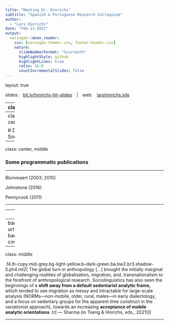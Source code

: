 ```yaml
---
title: "Meeting Dr. Hinrichs"
subtitle: "Spanish & Portuguese Research Colloquium"
author: 
  - "Lars Hinrichs"
date: "Feb-11-2022"
output:
  xaringan::moon_reader:
    css: [xaringan-themer.css, footer-header.css]
    nature:
      slideNumberFormat: "%current%"
      highlightStyle: github
      highlightLines: true
      ratio: 16:9
      countIncrementalSlides: false
---
```

layout: true

<div class="my-footer"><span class="highlight-front">slides:&emsp;<a href="https://bit.ly/hinrichs-hh-slides">bit.ly/hinrichs-hh-slides</a>&emsp;|&emsp;web:&emsp;<a href="https://larshinrichs.site">larshinrichs.site</a></span></div> 

---
class: middle

```r
options(htmltools.dir.version = FALSE)
knitr::opts_chunk$set(
  fig.width=9, fig.height=3.5, fig.retina=3,
  out.width = "100%",
  cache = FALSE,
  echo = TRUE,
  message = FALSE, 
  warning = FALSE,
  hiline = TRUE
)
```

```r
xaringanExtra::use_tile_view()
```

```r
library(xaringanthemer)
style_mono_light(base_color = "#23395b",
  inverse_header_color = "#FFFFFF",
  title_slide_background_image = "hands_icon.png",
  header_font_google = google_font("Josefin Sans", "600"),
  text_font_google   = google_font("Josefin Sans", "300", "300i"),
  code_font_google   = google_font("Fira Mono"),
  text_font_size = '1.9em',
  code_font_size = '0.7em'
)
```

```r
xaringanExtra::use_xaringan_extra(c("tile_view", "animate_css", "tachyons"))
```


## Outline

1. Diaspora Sociolinguistics
1. Variation & Change in Texas English
1. Digital Text Analysis

---
class: inverse, center, middle

# Diaspora Sociolinguistics


---
class: center, middle

### Some programmatic publications

<hr />

Blommaert (2003; 2010)

Johnstone (2016)

Pennycook (2011)

<hr />

---
class: center

### But also 

<img src="jsoc.png" width=67% />


---
background-image: url("jsoc_intro.png")
background-size: cover

---
class: middle

.f4.lh-copy.mid-grey.bg-light-yellow.b--dark-green.ba.bw2.br3.shadow-5.ph4.mt2[
The global turn in anthropology [...] brought the initially marginal and challenging realities of globalisation, migration, and, transnationalism to the forefront of anthropological research. Sociolinguistics has also seen the beginnings of a **shift away from a default sedentarist analytic frame,** which tended to see migration as messy and intractable for large-scale analysis (NORMs—non-mobile, older, rural, males—in early dialectology, and a focus on sedentary groups for the apparent time construct in the variationist approach), towards an increasing **acceptance of mobile analytic orientations**
.tr[
— Sharma (in Tseng & Hinrichs, eds., 2021)
]]

---
